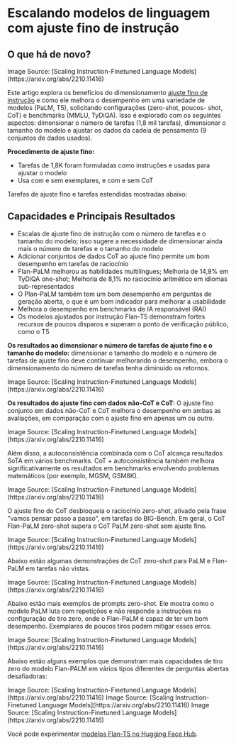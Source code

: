 # Escalando modelos de linguagem com ajuste fino de instrução


## O que há de novo?

<Screenshot src={FLAN1} alt="FLAN1" />
Image Source: [Scaling Instruction-Finetuned Language Models](https://arxiv.org/abs/2210.11416)

Este artigo explora os benefícios do dimensionamento [ajuste fino de instrução](https://arxiv.org/pdf/2109.01652.pdf) e como ele melhora o desempenho em uma variedade de modelos (PaLM, T5), solicitando configurações (zero-shot, poucos- shot, CoT) e benchmarks (MMLU, TyDiQA). Isso é explorado com os seguintes aspectos: dimensionar o número de tarefas (1,8 mil tarefas), dimensionar o tamanho do modelo e ajustar os dados da cadeia de pensamento (9 conjuntos de dados usados).

**Procedimento de ajuste fino:**
- Tarefas de 1,8K foram formuladas como instruções e usadas para ajustar o modelo
- Usa com e sem exemplares, e com e sem CoT

Tarefas de ajuste fino e tarefas estendidas mostradas abaixo:

<Screenshot src={FLAN11} alt="FLAN11" />

## Capacidades e Principais Resultados

- Escalas de ajuste fino de instrução com o número de tarefas e o tamanho do modelo; isso sugere a necessidade de dimensionar ainda mais o número de tarefas e o tamanho do modelo
- Adicionar conjuntos de dados CoT ao ajuste fino permite um bom desempenho em tarefas de raciocínio
- Flan-PaLM melhorou as habilidades multilíngues; Melhoria de 14,9% em TyDiQA one-shot; Melhoria de 8,1% no raciocínio aritmético em idiomas sub-representados
- O Plan-PaLM também tem um bom desempenho em perguntas de geração aberta, o que é um bom indicador para melhorar a usabilidade
- Melhora o desempenho em benchmarks de IA responsável (RAI)
- Os modelos ajustados por instrução Flan-T5 demonstram fortes recursos de poucos disparos e superam o ponto de verificação público, como o T5


**Os resultados ao dimensionar o número de tarefas de ajuste fino e o tamanho do modelo:** dimensionar o tamanho do modelo e o número de tarefas de ajuste fino deve continuar melhorando o desempenho, embora o dimensionamento do número de tarefas tenha diminuído os retornos.

<Screenshot src={FLAN2} alt="FLAN2" />
Image Source: [Scaling Instruction-Finetuned Language Models](https://arxiv.org/abs/2210.11416)

**Os resultados do ajuste fino com dados não-CoT e CoT:** O ajuste fino conjunto em dados não-CoT e CoT melhora o desempenho em ambas as avaliações, em comparação com o ajuste fino em apenas um ou outro.

<Screenshot src={FLAN3} alt="FLAN3" />
Image Source: [Scaling Instruction-Finetuned Language Models](https://arxiv.org/abs/2210.11416)

Além disso, a autoconsistência combinada com o CoT alcança resultados SoTA em vários benchmarks. CoT + autoconsistência também melhora significativamente os resultados em benchmarks envolvendo problemas matemáticos (por exemplo, MGSM, GSM8K).

<Screenshot src={FLAN4} alt="FLAN4" />
Image Source: [Scaling Instruction-Finetuned Language Models](https://arxiv.org/abs/2210.11416)

O ajuste fino do CoT desbloqueia o raciocínio zero-shot, ativado pela frase "vamos pensar passo a passo", em tarefas do BIG-Bench. Em geral, o CoT Flan-PaLM zero-shot supera o CoT PaLM zero-shot sem ajuste fino.

<Screenshot src={FLAN6} alt="FLAN6" />
Image Source: [Scaling Instruction-Finetuned Language Models](https://arxiv.org/abs/2210.11416)

Abaixo estão algumas demonstrações de CoT zero-shot para PaLM e Flan-PaLM em tarefas não vistas.

<Screenshot src={FLAN5} alt="FLAN5" />
Image Source: [Scaling Instruction-Finetuned Language Models](https://arxiv.org/abs/2210.11416)

Abaixo estão mais exemplos de prompts zero-shot. Ele mostra como o modelo PaLM luta com repetições e não responde a instruções na configuração de tiro zero, onde o Flan-PaLM é capaz de ter um bom desempenho. Exemplares de poucos tiros podem mitigar esses erros. 

<Screenshot src={FLAN7} alt="FLAN7" />
Image Source: [Scaling Instruction-Finetuned Language Models](https://arxiv.org/abs/2210.11416)

Abaixo estão alguns exemplos que demonstram mais capacidades de tiro zero do modelo Flan-PALM em vários tipos diferentes de perguntas abertas desafiadoras:

<Screenshot src={FLAN8} alt="FLAN8" />
Image Source: [Scaling Instruction-Finetuned Language Models](https://arxiv.org/abs/2210.11416)


<Screenshot src={FLAN9} alt="FLAN9" />
Image Source: [Scaling Instruction-Finetuned Language Models](https://arxiv.org/abs/2210.11416)

<Screenshot src={FLAN10} alt="FLAN10" />
Image Source: [Scaling Instruction-Finetuned Language Models](https://arxiv.org/abs/2210.11416)

Você pode experimentar [modelos Flan-T5 no Hugging Face Hub](https://huggingface.co/google/flan-t5-xxl). 

